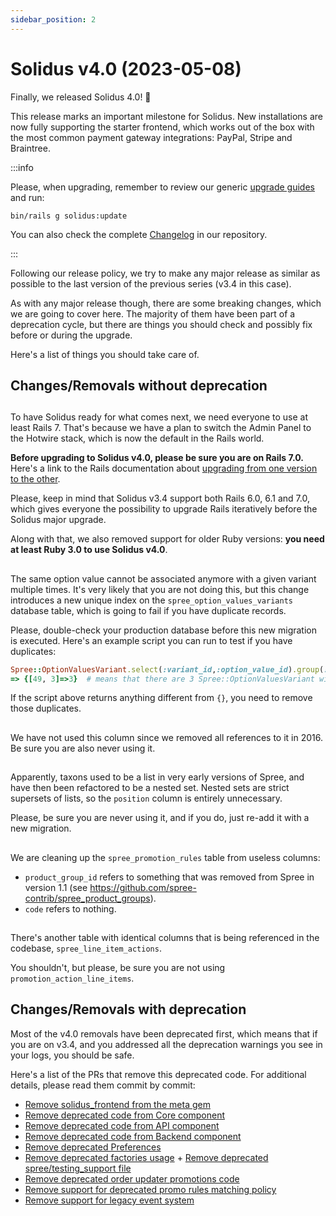 ```yaml
---
sidebar_position: 2
---
```



# Solidus v4.0 (2023-05-08)

<MinimalRequirements ruby="3.0" rails="7.0" />

Finally, we released Solidus 4.0! 🎉

This release marks an important milestone for Solidus. New installations are now fully supporting the starter frontend,
which works out of the box with the most common payment gateway integrations: PayPal, Stripe and Braintree.

:::info

Please, when upgrading, remember to review our generic [upgrade guides](/getting-started/upgrading-solidus.mdx) and run:

```
bin/rails g solidus:update
```

You can also check the complete [Changelog](https://github.com/solidusio/solidus/blob/v4.0/CHANGELOG.md) in our repository.

:::

Following our release policy, we try to make any major release as similar as possible to the last version of the previous series (v3.4 in this case).

As with any major release though, there are some breaking changes, which we are going to cover here.
The majority of them have been part of a deprecation cycle, but there are things you should check and possibly fix
before or during the upgrade.

Here's a list of things you should take care of.

## Changes/Removals without deprecation

## <PRLink description="Removed support for Rails < 7 & Ruby < 3" number="5012" />

To have Solidus ready for what comes next, we need everyone to use at least Rails 7. That's because we have a plan to
switch the Admin Panel to the Hotwire stack, which is now the default in the Rails world.

**Before upgrading to Solidus v4.0, please be sure you are on Rails 7.0.** Here's a link to the Rails documentation about [upgrading from one version to the other][upgrading-rails].

Please, keep in mind that Solidus v3.4 support both Rails 6.0, 6.1 and 7.0, which gives everyone the possibility to upgrade
Rails iteratively before the Solidus major upgrade.

[upgrading-rails]: https://guides.rubyonrails.org/upgrading_ruby_on_rails.html

Along with that, we also removed support for older Ruby versions: **you need at least Ruby 3.0 to use Solidus v4.0**.

## <PRLink description="Make option value to variant association unique" number="4146" />

The same option value cannot be associated anymore with a given variant multiple times. It's very likely
that you are not doing this, but this change introduces a new unique index on the `spree_option_values_variants` database table, which is going to fail if you have duplicate records.

Please, double-check your production database before this new migration is executed. Here's an example script you can run to test if you have duplicates:

```ruby
Spree::OptionValuesVariant.select(:variant_id,:option_value_id).group(:variant_id,:option_value_id).having("count(*) > 1").size
=> {[49, 3]=>3}  # means that there are 3 Spree::OptionValuesVariant with variant_id: 49 and option_value_id: 3.
```

If the script above returns anything different from `{}`, you need to remove those duplicates.

## <PRLink description="Remove deprecated_address_id column from shipments" number="4379" />

We have not used this column since we removed all references to it in 2016. Be sure you are also
never using it.

## <PRLink description="Remove position column from spree_taxons" number="4754" />

Apparently, taxons used to be a list in very early versions of Spree, and have then been refactored to be a nested set. Nested sets are strict supersets of lists,
so the `position` column is entirely unnecessary.

Please, be sure you are never using it, and if you do, just re-add it with a new migration.

## <PRLink description="Remove unused columns from spree_promotion_rules" number="4881" />

We are cleaning up the `spree_promotion_rules` table from useless columns:

- `product_group_id` refers to something that was removed from Spree in version 1.1 (see https://github.com/spree-contrib/spree_product_groups).
- `code` refers to nothing.

## <PRLink description="Drop unused table promotion_action_line_items" number="4882" />

There's another table with identical columns that is being referenced in the codebase, `spree_line_item_actions`.

You shouldn't, but please, be sure you are not using `promotion_action_line_items`.

## Changes/Removals with deprecation

Most of the v4.0 removals have been deprecated first, which means that if you are on v3.4, and you addressed all the deprecation warnings you see in your logs, you should be safe.

Here's a list of the PRs that remove this deprecated code. For additional details, please read them commit by commit:

- [Remove solidus_frontend from the meta gem](https://github.com/solidusio/solidus/pull/5026)
- [Remove deprecated code from Core component](https://github.com/solidusio/solidus/pull/4989)
- [Remove deprecated code from API component](https://github.com/solidusio/solidus/pull/5020)
- [Remove deprecated code from Backend component](https://github.com/solidusio/solidus/pull/5021)
- [Remove deprecated Preferences](https://github.com/solidusio/solidus/pull/5022)
- [Remove deprecated factories usage](https://github.com/solidusio/solidus/pull/5023) + [Remove deprecated spree/testing_support file](https://github.com/solidusio/solidus/pull/5063)
- [Remove deprecated order updater promotions code](https://github.com/solidusio/solidus/pull/4890)
- [Remove support for deprecated promo rules matching policy](https://github.com/solidusio/solidus/pull/5019)
- [Remove support for legacy event system](https://github.com/solidusio/solidus/pull/5024)
